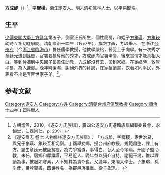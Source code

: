 {{明清人物信息框
| 姓名 = 方成邰
| 最高職務 = 浙江台州府儒學教授
| 國家 = 大清
| 籍貫 = [[浙江|浙江]][[嚴州府|嚴州府]][[遂安縣|遂安縣]]
| 族裔 = 汉族
| 字號 = 字穉稷 
| 諡號 = 
| 出生日期 = 明[[天啟|天啟]]元年（1621年）
| 出生地點 = [[浙江省|浙江省]][[遂安縣|遂安縣]]
| 逝世日期 = 清[[康熙|康熙]]十年（1687年）
| 逝世地點 = [[浙江省|浙江省]][[遂安縣|遂安縣]] 
| 墓葬 = 浙江省遂安十七都塘坑口（觀音坐蓮形），今淹沒於千島湖
| 配偶 = 何氏
| 親屬 = [[方逢年|方逢年]]（父）<br />[[方成都|方成都]]（兄）<br />[[方成郯|方成郯]]（兄）<br />[[方成郊|方成郊]]（兄）<br />[[方象琮|方象琮]]（侄）<br />[[方象璜|方象璜]]（侄）<br />[[方象瑛|方象瑛]]（侄）<br />[[方象璿|方象璿]]（子）<br />方引彥（孫）<br />
| 出身 = 
| 經歷 = 儒學教授、國子監助教
| 著作 = 
}}

'''方成邰'''（{{bd|1621年||1687年}}）<ref>方朝燈等，2010，《遂安方氏族譜》，震四公遂安方氏遷贛族譜編輯委員會，永錫堂，江西崇仁，p. 239。</ref>，字'''穉稷'''，浙江[[遂安|遂安]]人。明末清初儒林人士，以平易聞名。 

==生平==
[[少傅|少傅]][[東閣大學士|東閣大學士]][[方逢年|方逢年]]第五子，側室汪氏所生，個性簡易，和姪子[[方象璜|方象璜]]、[[方象瑛|方象瑛]]幼時互相切磋學問。清朝順治十四年（1657年），歲次丁酉，考取舉人，在浙江[[台州府|台州府]]（今[[浙江省|浙江省]][[臨海市|臨海市]]）擔任儒學教授，他教學嚴格，督促士子向學。有一次秀才章廷元遭到誣告，官署要褫奪他的秀才，方成邰向官署陳情，後來實情才能真相大白。等到候補到中央[[國子監|國子監]]擔任助教，方成邰沒有去，回到家鄉。在家鄉時，敦厚平易，為人謙虛。晚年時廉潔，謝絕外界的拜訪，在家裡讀書，衣著如同平民，外表看不出是官宦世家子弟。<ref>《遂安縣志 卷七 人物儒林遂安方氏族譜》： 「方成邰，字穉稷，家世治易，與兄子象璜、象瑛互相切劘。丁酉舉於鄉，授台州府教授，規範肅整，課士有方。諸生章廷元被誣擬裭，為力爭當道，事得白，台人至今頌焉。升國子監助教，未任。居鄉和厚謙謹，平易近人。晚年益以狷介自持，謝絕干謁，惟以課讀為事，被服如寒素，人不知其為貴介也。父逢年，東閣大學士。子象璿，孫引彥，俱登賢書。四世科名，為郡邑所推重。從子象琮。」</ref>。

==参考文献==
{{reflist}}

{{規範控制}}
{{DEFAULTSORT:F}}
[[Category:遂安人|Category:遂安人]]
[[Category:方姓|Category:方姓]]
[[Category:清朝台州府儒學教授|Category:清朝台州府儒學教授]]
[[Category:順治十四年丁酉科舉人|Category:順治十四年丁酉科舉人]]